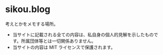 # sikou.blog

考えとかをメモする場所。

- 当サイトに記載される全ての内容は、私自身の個人的見解を示したものです。所属団体等とは一切関係ありません。
- 当サイトの内容は MIT ライセンスで保護されます。
